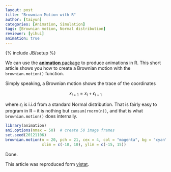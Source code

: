 ```yaml
---
layout: post
title: "Brownian Motion with R"
author: [taiyun]
categories: [Animation, Simulation]
tags: [Brownian motion, Normal distribution]
reviewer: [yihui]
animation: true
---
```

{% include JB/setup %}

We can use the [**animation** package](http://yihui.name/animation) to produce animations in R.
This short article shows you how to create a Brownian motion with the `brownian.motion()` function.

Simply speaking, a Brownian motion shows the trace of the coordinates

$$x_{i+1}=x_{i}+\epsilon_{i+1}$$

where $\epsilon_i$ is i.i.d from a standard Normal distribution. That is fairly easy to program in
R -- it is nothing but `cumsum(rnorm(n))`, and that is what `brownian.motion()` does internally.

```r
library(animation)
ani.options(nmax = 50)  # create 50 image frames
set.seed(20121106)
brownian.motion(n = 20, pch = 21, cex = 4, col = "magenta", bg = "cyan",
                xlim = c(-10, 10), ylim = c(-15, 15))
```

Done.

This article was reproduced form [vistat](http://vis.supstat.com/2012/11/brownian-motion-with-r/).
